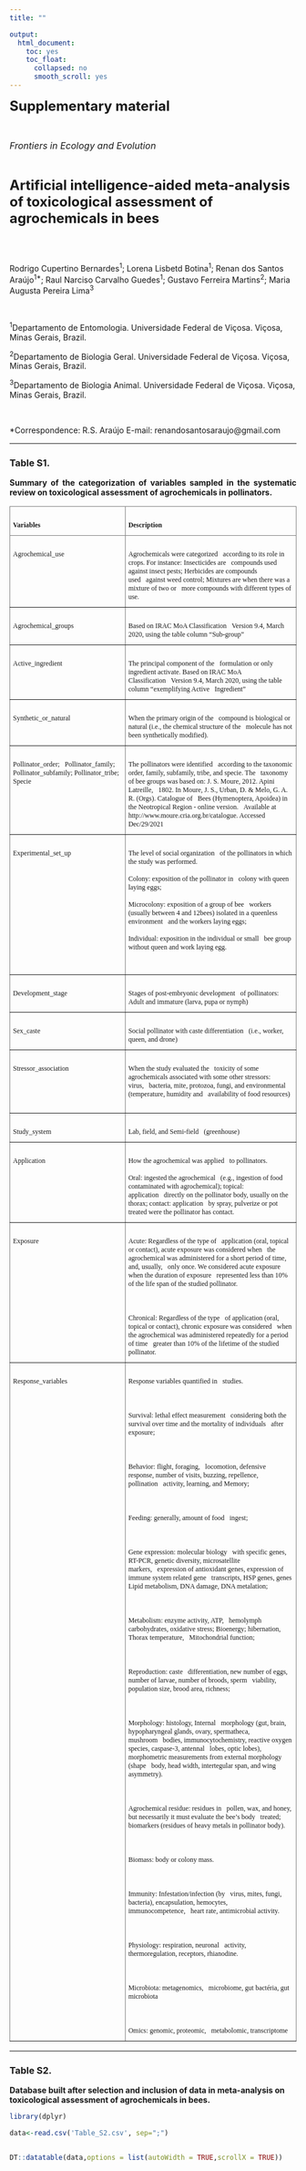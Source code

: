---
title: ""

output:
  html_document:
    toc: yes
    toc_float:
      collapsed: no
      smooth_scroll: yes
---

<div align="center"><font size="5">  **Supplementary material** </font></div>

<br />

<div align="center"><font size="3">  <i>Frontiers in Ecology and Evolution</i></font></div>

<br />

<div align="center"><font size="5">  **Artificial intelligence-aided meta-analysis of toxicological assessment of agrochemicals in bees** </font></div>

<br />
<br />


Rodrigo Cupertino Bernardes<sup>1</sup>; Lorena Lisbetd Botina<sup>1</sup>; Renan dos Santos Araújo<sup>1*</sup>; Raul Narciso Carvalho Guedes<sup>1</sup>; Gustavo Ferreira Martins<sup>2</sup>; Maria Augusta Pereira Lima<sup>3</sup>

<br />

<sup>1</sup>Departamento de Entomologia. Universidade Federal de Viçosa. Viçosa, Minas Gerais, Brazil.

<sup>2</sup>Departamento de Biologia Geral. Universidade Federal de Viçosa. Viçosa, Minas Gerais, Brazil. 

<sup>3</sup>Departamento de Biologia Animal. Universidade Federal de Viçosa. Viçosa, Minas Gerais, Brazil. 



<br />

*Correspondence: R.S. Araújo
E-mail: renandosantosaraujo@gmail.com

<hr style="height:2px;border-width:0;color:gray;background-color:gray">

### Table S1.

<p style='text-align: justify;'> **Summary of the categorization of variables sampled in the systematic review on toxicological assessment of agrochemicals in pollinators.** </p>



<style type="text/css">
.tg  {border-collapse:collapse;border-spacing:0;}
.tg td{border-color:black;border-style:solid;border-width:1px;font-family:Arial, sans-serif;font-size:14px;
  overflow:hidden;padding:10px 5px;word-break:normal;}
.tg th{border-color:black;border-style:solid;border-width:1px;font-family:Arial, sans-serif;font-size:14px;
  font-weight:normal;overflow:hidden;padding:10px 5px;word-break:normal;}
.tg .tg-2c25{border-color:inherit;font-family:"Times New Roman", Times, serif !important;;font-size:12px;font-weight:bold;
  text-align:left;vertical-align:top}
.tg .tg-vlyc{border-color:inherit;font-family:"Times New Roman", Times, serif !important;;font-size:12px;text-align:left;
  vertical-align:top}
</style>
<table class="tg">
<thead>
  <tr>
    <th class="tg-2c25">&nbsp;&nbsp;&nbsp;<br>Variables&nbsp;&nbsp;&nbsp;</th>
    <th class="tg-2c25">&nbsp;&nbsp;&nbsp;<br>Description&nbsp;&nbsp;&nbsp;</th>
  </tr>
</thead>
<tbody>
  <tr>
    <td class="tg-vlyc">&nbsp;&nbsp;&nbsp;<br>Agrochemical_use&nbsp;&nbsp;&nbsp;</td>
    <td class="tg-vlyc">&nbsp;&nbsp;&nbsp;<br>Agrochemicals were categorized&nbsp;&nbsp;&nbsp;according to its role in crops. For instance: Insecticides are&nbsp;&nbsp;&nbsp;compounds used against insect pests; Herbicides are compounds used&nbsp;&nbsp;&nbsp;against weed control; Mixtures are when there was a mixture of two or&nbsp;&nbsp;&nbsp;more compounds with different types of use.&nbsp;&nbsp;&nbsp;</td>
  </tr>
  <tr>
    <td class="tg-vlyc">&nbsp;&nbsp;&nbsp;<br>Agrochemical_groups&nbsp;&nbsp;&nbsp;</td>
    <td class="tg-vlyc">&nbsp;&nbsp;&nbsp;<br>Based on IRAC MoA Classification&nbsp;&nbsp;&nbsp;Version 9.4, March 2020, using the table column “Sub-group”&nbsp;&nbsp;&nbsp;</td>
  </tr>
  <tr>
    <td class="tg-vlyc">&nbsp;&nbsp;&nbsp;<br>Active_ingredient&nbsp;&nbsp;&nbsp;</td>
    <td class="tg-vlyc">&nbsp;&nbsp;&nbsp;<br>The principal component of the&nbsp;&nbsp;&nbsp;formulation or only ingredient activate. Based on IRAC MoA Classification&nbsp;&nbsp;&nbsp;Version 9.4, March 2020, using the table column “exemplifying Active&nbsp;&nbsp;&nbsp;Ingredient”&nbsp;&nbsp;&nbsp;</td>
  </tr>
  <tr>
    <td class="tg-vlyc">&nbsp;&nbsp;&nbsp;<br>Synthetic_or_natural&nbsp;&nbsp;&nbsp;</td>
    <td class="tg-vlyc">&nbsp;&nbsp;&nbsp;<br>When the primary origin of the&nbsp;&nbsp;&nbsp;compound is biological or natural (i.e., the chemical structure of the&nbsp;&nbsp;&nbsp;molecule has not been synthetically modified).&nbsp;&nbsp;&nbsp;</td>
  </tr>
  <tr>
    <td class="tg-vlyc">&nbsp;&nbsp;&nbsp;<br>Pollinator_order;&nbsp;&nbsp;&nbsp;Pollinator_family; Pollinator_subfamily; Pollinator_tribe; Specie&nbsp;&nbsp;&nbsp;</td>
    <td class="tg-vlyc">&nbsp;&nbsp;&nbsp;<br>The pollinators were identified&nbsp;&nbsp;&nbsp;according to the taxonomic order, family, subfamily, tribe, and specie. The&nbsp;&nbsp;&nbsp;taxonomy of bee groups was based on: J. S. Moure, 2012. Apini Latreille,&nbsp;&nbsp;&nbsp;1802. In Moure, J. S., Urban, D. &amp; Melo, G. A. R. (Orgs). Catalogue of&nbsp;&nbsp;&nbsp;Bees (Hymenoptera, Apoidea) in the Neotropical Region - online version.&nbsp;&nbsp;&nbsp;Available at http://www.moure.cria.org.br/catalogue. Accessed Dec/29/2021&nbsp;&nbsp;&nbsp;</td>
  </tr>
  <tr>
    <td class="tg-vlyc">&nbsp;&nbsp;&nbsp;<br>Experimental_set_up&nbsp;&nbsp;&nbsp;</td>
    <td class="tg-vlyc">&nbsp;&nbsp;&nbsp;<br>The level of social organization&nbsp;&nbsp;&nbsp;of the pollinators in which the study was performed.<br>&nbsp;&nbsp;&nbsp;<br>Colony: exposition of the pollinator in&nbsp;&nbsp;&nbsp;colony with queen laying eggs;<br>&nbsp;&nbsp;&nbsp;<br>Microcolony: exposition of a group of bee&nbsp;&nbsp;&nbsp;workers (usually between 4 and 12bees) isolated in a queenless environment&nbsp;&nbsp;&nbsp;and the workers laying eggs; <br>&nbsp;&nbsp;&nbsp;<br>Individual: exposition in the individual or small&nbsp;&nbsp;&nbsp;bee group without queen and work laying egg.<br>&nbsp;&nbsp;&nbsp;<br> &nbsp;&nbsp;&nbsp;</td>
  </tr>
  <tr>
    <td class="tg-vlyc">&nbsp;&nbsp;&nbsp;<br>Development_stage&nbsp;&nbsp;&nbsp;</td>
    <td class="tg-vlyc">&nbsp;&nbsp;&nbsp;<br>Stages of post-embryonic development&nbsp;&nbsp;&nbsp;of pollinators: Adult and immature (larva, pupa or nymph)&nbsp;&nbsp;&nbsp;</td>
  </tr>
  <tr>
    <td class="tg-vlyc">&nbsp;&nbsp;&nbsp;<br>Sex_caste&nbsp;&nbsp;&nbsp;</td>
    <td class="tg-vlyc">&nbsp;&nbsp;&nbsp;<br>Social pollinator with caste differentiation&nbsp;&nbsp;&nbsp;(i.e., worker, queen, and drone)&nbsp;&nbsp;&nbsp;</td>
  </tr>
  <tr>
    <td class="tg-vlyc">&nbsp;&nbsp;&nbsp;<br>Stressor_association&nbsp;&nbsp;&nbsp;</td>
    <td class="tg-vlyc">&nbsp;&nbsp;&nbsp;<br>When the study evaluated the&nbsp;&nbsp;&nbsp;toxicity of some agrochemicals associated with some other stressors: virus,&nbsp;&nbsp;&nbsp;bacteria, mite, protozoa, fungi, and environmental (temperature, humidity and&nbsp;&nbsp;&nbsp;availability of food resources) &nbsp;&nbsp;&nbsp;&nbsp;</td>
  </tr>
  <tr>
    <td class="tg-vlyc">&nbsp;&nbsp;&nbsp;<br>Study_system&nbsp;&nbsp;&nbsp;</td>
    <td class="tg-vlyc">&nbsp;&nbsp;&nbsp;<br>Lab, field, and Semi-field&nbsp;&nbsp;&nbsp;(greenhouse)&nbsp;&nbsp;&nbsp;</td>
  </tr>
  <tr>
    <td class="tg-vlyc">&nbsp;&nbsp;&nbsp;<br>Application&nbsp;&nbsp;&nbsp;</td>
    <td class="tg-vlyc">&nbsp;&nbsp;&nbsp;<br>How the agrochemical was applied&nbsp;&nbsp;&nbsp;to pollinators. <br>&nbsp;&nbsp;&nbsp;<br>Oral: ingested the agrochemical&nbsp;&nbsp;&nbsp;(e.g., ingestion of food contaminated with agrochemical); topical: application&nbsp;&nbsp;&nbsp;directly on the pollinator body, usually on the thorax; contact: application&nbsp;&nbsp;&nbsp;by spray, pulverize or pot treated were the pollinator has contact.&nbsp;&nbsp;&nbsp;</td>
  </tr>
  <tr>
    <td class="tg-vlyc">&nbsp;&nbsp;&nbsp;<br>Exposure&nbsp;&nbsp;&nbsp;</td>
    <td class="tg-vlyc">&nbsp;&nbsp;&nbsp;<br>Acute: Regardless of the type of&nbsp;&nbsp;&nbsp;application (oral, topical or contact), acute exposure was considered when&nbsp;&nbsp;&nbsp;the agrochemical was administered for a short period of time, and, usually,&nbsp;&nbsp;&nbsp;only once. We considered acute exposure when the duration of exposure&nbsp;&nbsp;&nbsp;represented less than 10% of the life span of the studied pollinator.<br>&nbsp;&nbsp;&nbsp;<br> <br>&nbsp;&nbsp;&nbsp;<br>Chronical: Regardless of the type&nbsp;&nbsp;&nbsp;of application (oral, topical or contact), chronic exposure was considered&nbsp;&nbsp;&nbsp;when the agrochemical was administered repeatedly for a period of time&nbsp;&nbsp;&nbsp;greater than 10% of the lifetime of the studied pollinator.&nbsp;&nbsp;&nbsp;</td>
  </tr>
  <tr>
    <td class="tg-vlyc">&nbsp;&nbsp;&nbsp;<br>Response_variables&nbsp;&nbsp;&nbsp;</td>
    <td class="tg-vlyc">&nbsp;&nbsp;&nbsp;<br>Response variables quantified in&nbsp;&nbsp;&nbsp;studies.<br>&nbsp;&nbsp;&nbsp;<br> <br>&nbsp;&nbsp;&nbsp;<br>Survival: lethal effect measurement&nbsp;&nbsp;&nbsp;considering both the survival over time and the mortality of individuals&nbsp;&nbsp;&nbsp;after exposure;<br>&nbsp;&nbsp;&nbsp;<br> <br>&nbsp;&nbsp;&nbsp;<br>Behavior: flight, foraging,&nbsp;&nbsp;&nbsp;locomotion, defensive response, number of visits, buzzing, repellence, pollination&nbsp;&nbsp;&nbsp;activity, learning, and Memory;<br>&nbsp;&nbsp;&nbsp;<br> <br>&nbsp;&nbsp;&nbsp;<br>Feeding: generally, amount of food&nbsp;&nbsp;&nbsp;ingest;<br>&nbsp;&nbsp;&nbsp;<br> <br>&nbsp;&nbsp;&nbsp;<br>Gene expression: molecular biology&nbsp;&nbsp;&nbsp;with specific genes, RT-PCR, genetic diversity, microsatellite markers,&nbsp;&nbsp;&nbsp;expression of antioxidant genes, expression of immune system related gene&nbsp;&nbsp;&nbsp;transcripts, HSP genes, genes Lipid metabolism, DNA damage, DNA metalation;<br>&nbsp;&nbsp;&nbsp;<br> <br>&nbsp;&nbsp;&nbsp;<br>Metabolism: enzyme activity, ATP,&nbsp;&nbsp;&nbsp;hemolymph carbohydrates, oxidative stress; Bioenergy; hibernation, Thorax temperature,&nbsp;&nbsp;&nbsp;Mitochondrial function;<br>&nbsp;&nbsp;&nbsp;<br> <br>&nbsp;&nbsp;&nbsp;<br>Reproduction: caste&nbsp;&nbsp;&nbsp;differentiation, new number of eggs, number of larvae, number of broods, sperm&nbsp;&nbsp;&nbsp;viability, population size, brood area, richness;<br>&nbsp;&nbsp;&nbsp;<br> <br>&nbsp;&nbsp;&nbsp;<br>Morphology: histology, Internal&nbsp;&nbsp;&nbsp;morphology (gut, brain, hypopharyngeal glands, ovary, spermatheca, mushroom&nbsp;&nbsp;&nbsp;bodies, immunocytochemistry, reactive oxygen species, caspase-3, antennal&nbsp;&nbsp;&nbsp;lobes, optic lobes), morphometric measurements from external morphology (shape&nbsp;&nbsp;&nbsp;body, head width, intertegular span, and wing asymmetry).<br>&nbsp;&nbsp;&nbsp;<br> <br>&nbsp;&nbsp;&nbsp;<br>Agrochemical residue: residues in&nbsp;&nbsp;&nbsp;pollen, wax, and honey, but necessarily it must evaluate the bee's body&nbsp;&nbsp;&nbsp;treated; biomarkers (residues of heavy metals in pollinator body).<br>&nbsp;&nbsp;&nbsp;<br> <br>&nbsp;&nbsp;&nbsp;<br>Biomass: body or colony mass.<br>&nbsp;&nbsp;&nbsp;<br> <br>&nbsp;&nbsp;&nbsp;<br>Immunity: Infestation/infection (by&nbsp;&nbsp;&nbsp;virus, mites, fungi, bacteria), encapsulation, hemocytes, immunocompetence,&nbsp;&nbsp;&nbsp;heart rate, antimicrobial activity.<br>&nbsp;&nbsp;&nbsp;<br> <br>&nbsp;&nbsp;&nbsp;<br>Physiology: respiration, neuronal&nbsp;&nbsp;&nbsp;activity, thermoregulation, receptors, rhianodine.<br>&nbsp;&nbsp;&nbsp;<br> <br>&nbsp;&nbsp;&nbsp;<br>Microbiota: metagenomics,&nbsp;&nbsp;&nbsp;microbiome, gut bactéria, gut microbiota<br>&nbsp;&nbsp;&nbsp;<br> <br>&nbsp;&nbsp;&nbsp;<br>Omics: genomic, proteomic,&nbsp;&nbsp;&nbsp;metabolomic, transcriptome&nbsp;&nbsp;&nbsp;</td>
  </tr>
</tbody>
</table>


<hr style="height:2px;border-width:0;color:gray;background-color:gray">

### Table S2.
**Database built after selection and inclusion of data in meta-analysis on toxicological assessment of agrochemicals in bees.**



```{r, warning=FALSE,message=FALSE,echo=FALSE}
library(dplyr)

data<-read.csv('Table_S2.csv', sep=";")


DT::datatable(data,options = list(autoWidth = TRUE,scrollX = TRUE))
```



